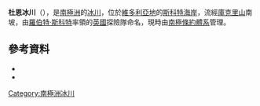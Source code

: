 {{coord|77|48|S|162|14|E|source:GNIS|display=title}}

'''杜恩冰川'''（{{lang-en|Dun Glacier}}），是[[南極洲|南極洲]]的[[冰川|冰川]]，位於[[維多利亞地|維多利亞地]]的[[斯科特海岸|斯科特海岸]]，流經[[庫克里山|庫克里山]]南坡，由[[羅伯特·斯科特|羅伯特·斯科特]]率領的[[英國|英國]]探險隊命名，現時由[[南極條約體系|南極條約體系]]管理。

==參考資料==
*{{cite gnis | type = antarid | id = 4171| name = Dun Glacier| accessdate = 2012-02-02}}
*{{usgs-gazetteer|id=4171}}

{{DEFAULTSORT:Dun Glacier}}
[[Category:南極洲冰川|Category:南極洲冰川]]


{{ScottCoast-geo-stub}}